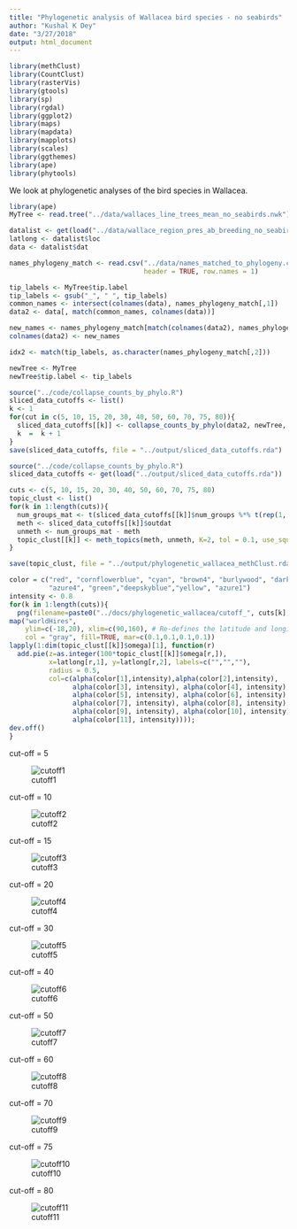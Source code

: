 ```yaml
---
title: "Phylogenetic analysis of Wallacea bird species - no seabirds"
author: "Kushal K Dey"
date: "3/27/2018"
output: html_document
---
```


```r
library(methClust)
library(CountClust)
library(rasterVis)
library(gtools)
library(sp)
library(rgdal)
library(ggplot2)
library(maps)
library(mapdata)
library(mapplots)
library(scales)
library(ggthemes)
library(ape)
library(phytools)
```


We look at phylogenetic analyses of the bird species in Wallacea. 

```r
library(ape)
MyTree <- read.tree("../data/wallaces_line_trees_mean_no_seabirds.nwk")
```

```r
datalist <- get(load("../data/wallace_region_pres_ab_breeding_no_seabirds.rda"))
latlong <- datalist$loc
data <- datalist$dat
```


```r
names_phylogeny_match <- read.csv("../data/names_matched_to_phylogeny.csv", 
                                  header = TRUE, row.names = 1)

tip_labels <- MyTree$tip.label
tip_labels <- gsub("_", " ", tip_labels)
common_names <- intersect(colnames(data), names_phylogeny_match[,1])
data2 <- data[, match(common_names, colnames(data))]

new_names <- names_phylogeny_match[match(colnames(data2), names_phylogeny_match[,1]),2]
colnames(data2) <- new_names

idx2 <- match(tip_labels, as.character(names_phylogeny_match[,2]))

newTree <- MyTree
newTree$tip.label <- tip_labels
```

```r
source("../code/collapse_counts_by_phylo.R")
sliced_data_cutoffs <- list()
k <- 1
for(cut in c(5, 10, 15, 20, 30, 40, 50, 60, 70, 75, 80)){
  sliced_data_cutoffs[[k]] <- collapse_counts_by_phylo(data2, newTree, collapse_at = cut)
  k  =  k + 1
}
save(sliced_data_cutoffs, file = "../output/sliced_data_cutoffs.rda")
```

```r
source("../code/collapse_counts_by_phylo.R")
sliced_data_cutoffs <- get(load("../output/sliced_data_cutoffs.rda"))
```


```r
cuts <- c(5, 10, 15, 20, 30, 40, 50, 60, 70, 75, 80)
topic_clust <- list()
for(k in 1:length(cuts)){
  num_groups_mat <- t(sliced_data_cutoffs[[k]]$num_groups %*% t(rep(1, dim(data2)[1])))
  meth <- sliced_data_cutoffs[[k]]$outdat
  unmeth <- num_groups_mat - meth
  topic_clust[[k]] <- meth_topics(meth, unmeth, K=2, tol = 0.1, use_squarem = FALSE)
}

save(topic_clust, file = "../output/phylogenetic_wallacea_methClust.rda")

```

```r

color = c("red", "cornflowerblue", "cyan", "brown4", "burlywood", "darkgoldenrod1",
          "azure4", "green","deepskyblue","yellow", "azure1")
intensity <- 0.8
for(k in 1:length(cuts)){
  png(filename=paste0("../docs/phylogenetic_wallacea/cutoff_", cuts[k], ".png"),width = 1000, height = 800)
map("worldHires",
    ylim=c(-18,20), xlim=c(90,160), # Re-defines the latitude and longitude range
    col = "gray", fill=TRUE, mar=c(0.1,0.1,0.1,0.1))
lapply(1:dim(topic_clust[[k]]$omega)[1], function(r)
  add.pie(z=as.integer(100*topic_clust[[k]]$omega[r,]),
          x=latlong[r,1], y=latlong[r,2], labels=c("","",""),
          radius = 0.5,
          col=c(alpha(color[1],intensity),alpha(color[2],intensity),
                alpha(color[3], intensity), alpha(color[4], intensity),
                alpha(color[5], intensity), alpha(color[6], intensity),
                alpha(color[7], intensity), alpha(color[8], intensity),
                alpha(color[9], intensity), alpha(color[10], intensity),
                alpha(color[11], intensity))));
dev.off()
}

```

cut-off = 5

![cutoff1](../output/phylogenetic_wallacea/cutoff_5.png)

cut-off = 10

![cutoff2](phylogenetic_wallacea/cutoff_10.png)

cut-off = 15

![cutoff3](phylogenetic_wallacea/cutoff_15.png)

cut-off = 20

![cutoff4](phylogenetic_wallacea/cutoff_20.png)

cut-off = 30

![cutoff5](phylogenetic_wallacea/cutoff_30.png)

cut-off = 40

![cutoff6](phylogenetic_wallacea/cutoff_40.png)

cut-off = 50

![cutoff7](phylogenetic_wallacea/cutoff_50.png)

cut-off = 60

![cutoff8](phylogenetic_wallacea/cutoff_60.png)

cut-off = 70

![cutoff9](phylogenetic_wallacea/cutoff_70.png)

cut-off = 75

![cutoff10](phylogenetic_wallacea/cutoff_75.png)

cut-off = 80

![cutoff11](phylogenetic_wallacea/cutoff_80.png)

